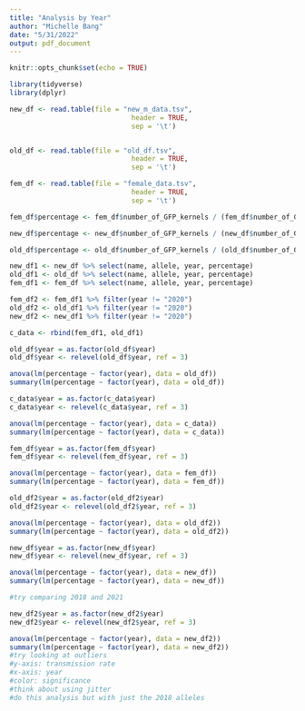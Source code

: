 ```yaml
---
title: "Analysis by Year"
author: "Michelle Bang"
date: "5/31/2022"
output: pdf_document
---
```


```r
knitr::opts_chunk$set(echo = TRUE)
```

```r
library(tidyverse)
library(dplyr)
```

```r
new_df <- read.table(file = "new_m_data.tsv",
                              header = TRUE,
                              sep = '\t')


old_df <- read.table(file = "old_df.tsv",
                              header = TRUE,
                              sep = '\t')

fem_df <- read.table(file = "female_data.tsv",
                              header = TRUE,
                              sep = '\t')

fem_df$percentage <- fem_df$number_of_GFP_kernels / (fem_df$number_of_GFP_kernels + fem_df$number_of_WT_kernels)

new_df$percentage <- new_df$number_of_GFP_kernels / (new_df$number_of_GFP_kernels + new_df$number_of_WT_kernels)

old_df$percentage <- old_df$number_of_GFP_kernels / (old_df$number_of_GFP_kernels + old_df$number_of_WT_kernels)

new_df1 <- new_df %>% select(name, allele, year, percentage)
old_df1 <- old_df %>% select(name, allele, year, percentage)
fem_df1 <- fem_df %>% select(name, allele, year, percentage)

fem_df2 <- fem_df1 %>% filter(year != "2020")
old_df2 <- old_df1 %>% filter(year != "2020")
new_df2 <- new_df1 %>% filter(year != "2020")

c_data <- rbind(fem_df1, old_df1)

```

```r
old_df$year = as.factor(old_df$year)
old_df$year <- relevel(old_df$year, ref = 3)

anova(lm(percentage ~ factor(year), data = old_df))
summary(lm(percentage ~ factor(year), data = old_df))
```

```r
c_data$year = as.factor(c_data$year)
c_data$year <- relevel(c_data$year, ref = 3)

anova(lm(percentage ~ factor(year), data = c_data))
summary(lm(percentage ~ factor(year), data = c_data))
```

```r
fem_df$year = as.factor(fem_df$year)
fem_df$year <- relevel(fem_df$year, ref = 3)

anova(lm(percentage ~ factor(year), data = fem_df))
summary(lm(percentage ~ factor(year), data = fem_df))
```

```r
old_df2$year = as.factor(old_df2$year)
old_df2$year <- relevel(old_df2$year, ref = 3)

anova(lm(percentage ~ factor(year), data = old_df2))
summary(lm(percentage ~ factor(year), data = old_df2))
```

```r
new_df$year = as.factor(new_df$year)
new_df$year <- relevel(new_df$year, ref = 3)

anova(lm(percentage ~ factor(year), data = new_df))
summary(lm(percentage ~ factor(year), data = new_df))

#try comparing 2018 and 2021
```

```r
new_df2$year = as.factor(new_df2$year)
new_df2$year <- relevel(new_df2$year, ref = 3)

anova(lm(percentage ~ factor(year), data = new_df2))
summary(lm(percentage ~ factor(year), data = new_df2))
#try looking at outliers
#y-axis: transmission rate
#x-axis: year 
#color: significance
#think about using jitter
#do this analysis but with just the 2018 alleles
```
